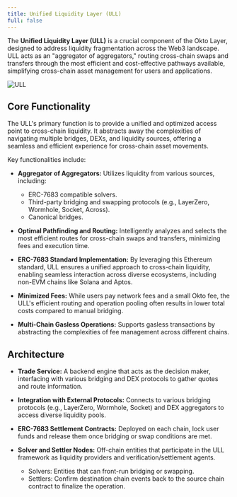 ```yaml
---
title: Unified Liquidity Layer (ULL)
full: false
---
```


The **Unified Liquidity Layer (ULL)** is a crucial component of the Okto Layer, designed to address liquidity fragmentation across the Web3 landscape. ULL acts as an "aggregator of aggregators," routing cross-chain swaps and transfers through the most efficient and cost-effective pathways available, simplifying cross-chain asset management for users and applications.

![ULL](/images/ull-infra.png)

## Core Functionality

The ULL's primary function is to provide a unified and optimized access point to cross-chain liquidity. It abstracts away the complexities of navigating multiple bridges, DEXs, and liquidity sources, offering a seamless and efficient experience for cross-chain asset movements.

Key functionalities include:

- **Aggregator of Aggregators:**  Utilizes liquidity from various sources, including:
    - ERC-7683 compatible solvers.
    - Third-party bridging and swapping protocols (e.g., LayerZero, Wormhole, Socket, Across).
    - Canonical bridges.

- **Optimal Pathfinding and Routing:**  Intelligently analyzes and selects the most efficient routes for cross-chain swaps and transfers, minimizing fees and execution time.

- **ERC-7683 Standard Implementation:** By leveraging this Ethereum standard, ULL ensures a unified approach to cross-chain liquidity, enabling seamless interaction across diverse ecosystems, including non-EVM chains like Solana and Aptos.

- **Minimized Fees:** While users pay network fees and a small Okto fee, the ULL's efficient routing and operation pooling often results in lower total costs compared to manual bridging.

- **Multi-Chain Gasless Operations:** Supports gasless transactions by abstracting the complexities of fee management across different chains.


## Architecture

- **Trade Service:**  A backend engine that acts as the decision maker, interfacing with various bridging and DEX protocols to gather quotes and route information.

- **Integration with External Protocols:**  Connects to various bridging protocols (e.g., LayerZero, Wormhole, Socket) and DEX aggregators to access diverse liquidity pools.

- **ERC-7683 Settlement Contracts:**  Deployed on each chain, lock user funds and release them once bridging or swap conditions are met.

- **Solver and Settler Nodes:** Off-chain entities that participate in the ULL framework as liquidity providers and verification/settlement agents.
    - Solvers: Entities that can front-run bridging or swapping.
    - Settlers: Confirm destination chain events back to the source chain contract to finalize the operation.